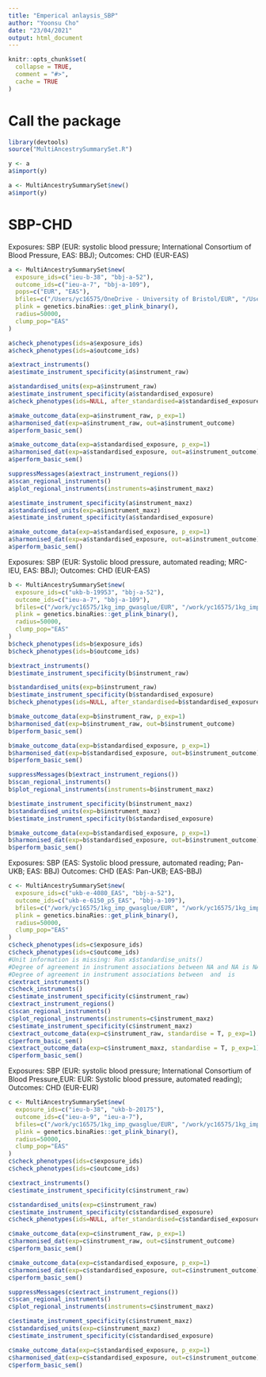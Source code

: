 ```yaml
---
title: "Emperical anlaysis_SBP"
author: "Yoonsu Cho"
date: "23/04/2021"
output: html_document
---
```


```r
knitr::opts_chunk$set(
  collapse = TRUE,
  comment = "#>",
  cache = TRUE
)
```

# Call the package
```r
library(devtools)
source("MultiAncestrySummarySet.R")
```

```r
y <- a
a$import(y)

a <- MultiAncestrySummarySet$new()
a$import(y)

```

# SBP-CHD
Exposures: SBP (EUR: systolic blood pressure; International Consortium of Blood Pressure, EAS: BBJ); 
Outcomes: CHD (EUR-EAS)
```r
a <- MultiAncestrySummarySet$new(
  exposure_ids=c("ieu-b-38", "bbj-a-52"), 
  outcome_ids=c("ieu-a-7", "bbj-a-109"), 
  pops=c("EUR", "EAS"),
  bfiles=c("/Users/yc16575/OneDrive - University of Bristol/EUR", "/Users/yc16575/OneDrive - University of Bristol/EAS"), 		
  plink = genetics.binaRies::get_plink_binary(), 		
  radius=50000, 
  clump_pop="EAS"
)

a$check_phenotypes(ids=a$exposure_ids)
a$check_phenotypes(ids=a$outcome_ids)

a$extract_instruments()
a$estimate_instrument_specificity(a$instrument_raw)

a$standardised_units(exp=a$instrument_raw)
a$estimate_instrument_specificity(a$standardised_exposure)
a$check_phenotypes(ids=NULL, after_standardised=a$standardised_exposure)

a$make_outcome_data(exp=a$instrument_raw, p_exp=1)
a$harmonised_dat(exp=a$instrument_raw, out=a$instrument_outcome)
a$perform_basic_sem()

a$make_outcome_data(exp=a$standardised_exposure, p_exp=1)
a$harmonised_dat(exp=a$standardised_exposure, out=a$instrument_outcome)
a$perform_basic_sem()

suppressMessages(a$extract_instrument_regions())
a$scan_regional_instruments()
a$plot_regional_instruments(instruments=a$instrument_maxz)

a$estimate_instrument_specificity(a$instrument_maxz)
a$standardised_units(exp=a$instrument_maxz)
a$estimate_instrument_specificity(a$standardised_exposure)

a$make_outcome_data(exp=a$standardised_exposure, p_exp=1)
a$harmonised_dat(exp=a$standardised_exposure, out=a$instrument_outcome)
a$perform_basic_sem()


```


Exposures: SBP (EUR: Systolic blood pressure, automated reading; MRC-IEU, EAS: BBJ); 
Outcomes: CHD (EUR-EAS)
```r
b <- MultiAncestrySummarySet$new(
  exposure_ids=c("ukb-b-19953", "bbj-a-52"), 
  outcome_ids=c("ieu-a-7", "bbj-a-109"), 
  bfiles=c("/work/yc16575/1kg_imp_gwasglue/EUR", "/work/yc16575/1kg_imp_gwasglue/EAS"), 
  plink = genetics.binaRies::get_plink_binary(), 
  radius=50000, 
  clump_pop="EAS"
)
b$check_phenotypes(ids=b$exposure_ids)
b$check_phenotypes(ids=b$outcome_ids)

b$extract_instruments()
b$estimate_instrument_specificity(b$instrument_raw)

b$standardised_units(exp=b$instrument_raw)
b$estimate_instrument_specificity(b$standardised_exposure)
b$check_phenotypes(ids=NULL, after_standardised=b$standardised_exposure)

b$make_outcome_data(exp=b$instrument_raw, p_exp=1)
b$harmonised_dat(exp=b$instrument_raw, out=b$instrument_outcome)
b$perform_basic_sem()

b$make_outcome_data(exp=b$standardised_exposure, p_exp=1)
b$harmonised_dat(exp=b$standardised_exposure, out=b$instrument_outcome)
b$perform_basic_sem()

suppressMessages(b$extract_instrument_regions())
b$scan_regional_instruments()
b$plot_regional_instruments(instruments=b$instrument_maxz)

b$estimate_instrument_specificity(b$instrument_maxz)
b$standardised_units(exp=b$instrument_maxz)
b$estimate_instrument_specificity(b$standardised_exposure)

b$make_outcome_data(exp=b$standardised_exposure, p_exp=1)
b$harmonised_dat(exp=b$standardised_exposure, out=b$instrument_outcome)
b$perform_basic_sem()
```


Exposures: SBP (EAS: Systolic blood pressure, automated reading; Pan-UKB; EAS: BBJ)
Outcomes: CHD (EAS: Pan-UKB; EAS-BBJ)
```r
c <- MultiAncestrySummarySet$new(
  exposure_ids=c("ukb-e-4080_EAS", "bbj-a-52"), 
  outcome_ids=c("ukb-e-6150_p5_EAS", "bbj-a-109"), 
  bfiles=c("/work/yc16575/1kg_imp_gwasglue/EUR", "/work/yc16575/1kg_imp_gwasglue/EAS"), 
  plink = genetics.binaRies::get_plink_binary(), 
  radius=50000, 
  clump_pop="EAS"
)
c$check_phenotypes(ids=c$exposure_ids)
c$check_phenotypes(ids=c$outcome_ids)
#Unit information is missing: Run x$standardise_units()
#Degree of agreement in instrument associations between NA and NA is NA
#Degree of agreement in instrument associations between  and  is 
c$extract_instruments()
c$check_instruments()
c$estimate_instrument_specificity(c$instrument_raw)
c$extract_instrument_regions()
c$scan_regional_instruments()
c$plot_regional_instruments(instruments=c$instrument_maxz)
c$estimate_instrument_specificity(c$instrument_maxz)
c$extract_outcome_data(exp=c$instrument_raw, standardise = T, p_exp=1)
c$perform_basic_sem()
c$extract_outcome_data(exp=c$instrument_maxz, standardise = T, p_exp=1)
c$perform_basic_sem()

```


Exposures: SBP (EUR: systolic blood pressure; International Consortium of Blood Pressure,EUR: EUR: Systolic blood pressure, automated reading); 
Outcomes: CHD (EUR-EUR)
```r
c <- MultiAncestrySummarySet$new(
  exposure_ids=c("ieu-b-38", "ukb-b-20175"), 
  outcome_ids=c("ieu-a-9", "ieu-a-7"), 
  bfiles=c("/work/yc16575/1kg_imp_gwasglue/EUR", "/work/yc16575/1kg_imp_gwasglue/EAS"), 
  plink = genetics.binaRies::get_plink_binary(), 
  radius=50000, 
  clump_pop="EAS"
)
c$check_phenotypes(ids=c$exposure_ids)
c$check_phenotypes(ids=c$outcome_ids)

c$extract_instruments()
c$estimate_instrument_specificity(c$instrument_raw)

c$standardised_units(exp=c$instrument_raw)
c$estimate_instrument_specificity(c$standardised_exposure)
c$check_phenotypes(ids=NULL, after_standardised=c$standardised_exposure)

c$make_outcome_data(exp=c$instrument_raw, p_exp=1)
c$harmonised_dat(exp=c$instrument_raw, out=c$instrument_outcome)
c$perform_basic_sem()

c$make_outcome_data(exp=c$standardised_exposure, p_exp=1)
c$harmonised_dat(exp=c$standardised_exposure, out=c$instrument_outcome)
c$perform_basic_sem()

suppressMessages(c$extract_instrument_regions())
c$scan_regional_instruments()
c$plot_regional_instruments(instruments=c$instrument_maxz)

c$estimate_instrument_specificity(c$instrument_maxz)
c$standardised_units(exp=c$instrument_maxz)
c$estimate_instrument_specificity(c$standardised_exposure)

c$make_outcome_data(exp=c$standardised_exposure, p_exp=1)
c$harmonised_dat(exp=c$standardised_exposure, out=c$instrument_outcome)
c$perform_basic_sem()
```
